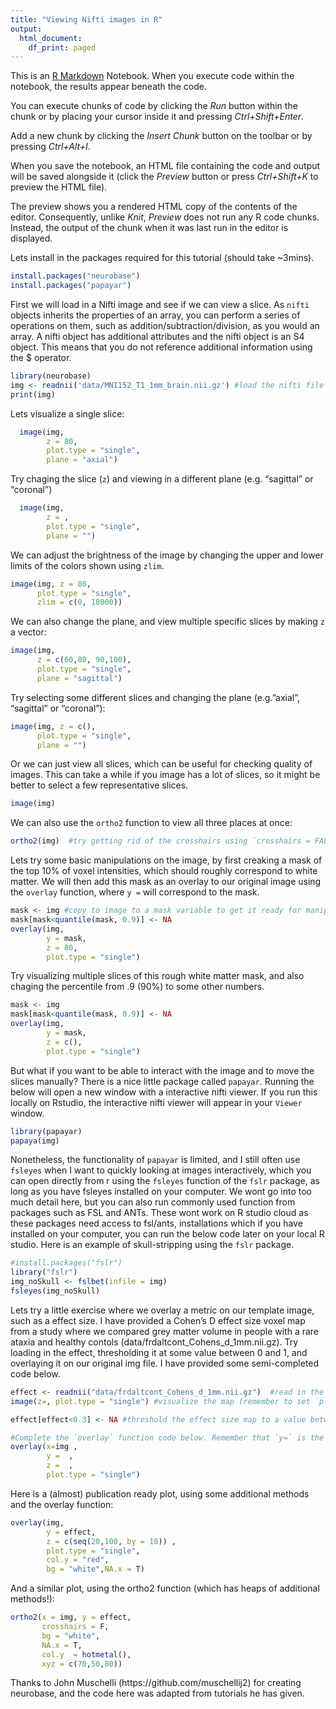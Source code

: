 ```yaml
---
title: "Viewing Nifti images in R"
output:
  html_document:
    df_print: paged
---
```


This is an [R Markdown](http://rmarkdown.rstudio.com) Notebook. When you execute code within the notebook, the results appear beneath the code. 

You can execute chunks of code by clicking the *Run* button within the chunk or by placing your cursor inside it and pressing *Ctrl+Shift+Enter*. 

Add a new chunk by clicking the *Insert Chunk* button on the toolbar or by pressing *Ctrl+Alt+I*.

When you save the notebook, an HTML file containing the code and output will be saved alongside it (click the *Preview* button or press *Ctrl+Shift+K* to preview the HTML file).

The preview shows you a rendered HTML copy of the contents of the editor. Consequently, unlike *Knit*, *Preview* does not run any R code chunks. Instead, the output of the chunk when it was last run in the editor is displayed.

Lets install in the packages required for this tutorial (should take ~3mins).

```r
install.packages("neurobase")
install.packages("papayar")
```


First we will load in a Nifti image and see if we can view a slice. As `nifti` objects inherits the properties of an array, you can perform a series of operations on them, such as addition/subtraction/division, as you would an array. A nifti object has additional attributes and the nifti object is an S4 object. This means that you do not reference additional information using the $ operator.

```r
library(neurobase)
img <- readnii('data/MNI152_T1_1mm_brain.nii.gz') #load the nifti file into R
print(img)

```


Lets visualize a single slice:
```r
  image(img, 
        z = 80, 
        plot.type = "single", 
        plane = "axial")
```

Try chaging the slice (`z`) and viewing in a different plane (e.g. "sagittal" or "coronal")
```r
  image(img, 
        z = , 
        plot.type = "single", 
        plane = "")
```


We can adjust the brightness of the image by changing the upper and lower limits of the colors shown using `zlim`. 

```r
image(img, z = 80, 
      plot.type = "single", 
      zlim = c(0, 18000))
```

We can also change the plane, and view multiple specific slices by making `z` a vector:

```r
image(img, 
      z = c(60,80, 90,100),
      plot.type = "single", 
      plane = "sagittal")
```


Try selecting some different slices and changing the plane (e.g."axial", "sagittal" or "coronal"):

```r
image(img, z = c(),
      plot.type = "single", 
      plane = "")
```



Or we can just view all slices, which can be useful for checking quality of images. This can take a while if you image has a lot of slices, so it might be better to select a few representative slices.


```r
image(img)
```


We can also use the `ortho2` function to view all three places at once:
```r
ortho2(img)  #try getting rid of the crosshairs using `crosshairs = FALSE`
```

Lets try some basic manipulations on the image, by first creaking a mask of the top 10% of voxel intensities, which should roughly correspond to white matter. We will then add this mask as an overlay to our original image using the `overlay` function, where `y =` will correspond to the mask.
```r
mask <- img #copy to image to a mask variable to get it ready for manipulation
mask[mask<quantile(mask, 0.9)] <- NA
overlay(img, 
        y = mask, 
        z = 80, 
        plot.type = "single")
```

Try visualizing multiple slices of this rough white matter mask, and also chaging the percentile from .9 (90%) to some other numbers.
```r
mask <- img
mask[mask<quantile(mask, 0.9)] <- NA
overlay(img, 
        y = mask, 
        z = c(), 
        plot.type = "single")
```


But what if you want to be able to interact with the image and to move the slices manually? There is a nice little package called `papayar`. Running the below will open a new window with a interactive nifti viewer. If you run this locally on Rstudio, the interactive nifti viewer will appear in your `Viewer` window. 

```r
library(papayar)
papaya(img)
```

Nonetheless, the functionality of  `papayar` is limited, and I still often use `fsleyes` when I want to quickly looking at images interactively, which you can open directly from r using the `fsleyes` function of the `fslr` package, as long as you have fsleyes installed on your computer. We wont go into too much detail here, but you can also run commonly used function from packages such as FSL and ANTs. These wont work on R studio cloud as these packages need access to fsl/ants, installations which if you have installed on your computer, you can run the below code later on your local R studio. Here is an example of skull-stripping using the `fslr` package. 

```r
#install.packages("fslr") 
library("fslr")
img_noSkull <- fslbet(infile = img)
fsleyes(img_noSkull)
```


Lets try a little exercise where we overlay a metric on our template image, such as a effect size. I have provided a Cohen's D effect size voxel map from a study where we compared grey matter volume in people with a rare ataxia and healthy contols (data/frdaltcont_Cohens_d_1mm.nii.gz). Try loading in the effect, thresholding it at some value between 0 and 1, and overlaying it on our original img file. I have provided some semi-completed code below.

```r

effect <- readnii("data/frdaltcont_Cohens_d_1mm.nii.gz")  #read in the effect size map
image(z=, plot.type = "single") #visualize the map (remember to set `plot.type = "single" and select a slice using `z=`, or all slices will be visualized!)

effect[effect<0.3] <- NA #threshold the effect size map to a value between 0 and 1.. maybe we only want to see the strong effects greater than .8.

#Complete the `overlay` function code below. Remember that `y=` is the overlay and `z=` is the slice or slices you want to visualize. 
overlay(x=img , 
        y =  , 
        z =  , 
        plot.type = "single")

```


Here is a (almost) publication ready plot, using some additional methods and the overlay function:

```r
overlay(img, 
        y = effect, 
        z = c(seq(20,100, by = 10)) ,
        plot.type = "single", 
        col.y = "red", 
        bg = "white",NA.x = T)

```


And a similar plot, using the ortho2 function (which has heaps of additional methods!):
```r
ortho2(x = img, y = effect, 
       crosshairs = F, 
       bg = "white", 
       NA.x = T, 
       col.y  = hotmetal(), 
       xyz = c(70,50,80))
```



Thanks to John Muschelli (https://github.com/muschellij2) for creating neurobase, and the code here was adapted from tutorials he has given. 